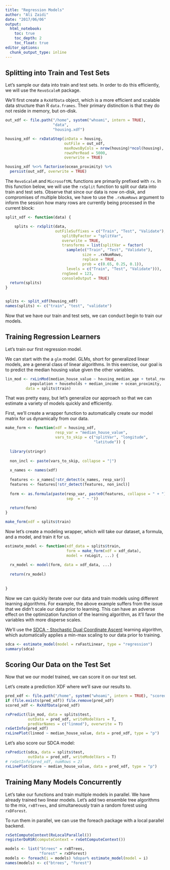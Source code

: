 ```yaml
---
title: "Regression Models"
author: "Ali Zaidi"
date: "2017/06/06"
output: 
  html_notebook:
    toc: true
    toc_depth: 2
    toc_float: true
editor_options: 
  chunk_output_type: inline
---
```


## Splitting into Train and Test Sets

Let's sample our data into train and test sets. In order to do this efficiently, we will use the `RevoScaleR` package.

We'll first create a `RxXdfData` object, which is a more efficient and scalable data structure than R `data.frames`. Their primary distinction is that they do not reside in memory, but on-disk.

```r

out_xdf <- file.path("/home", system("whoami", intern = TRUE),
                     "data",
                     "housing.xdf")

housing_xdf <- rxDataStep(inData = housing,
                          outFile = out_xdf,
                          maxRowsByCols = nrow(housing)*ncol(housing),
                          rowsPerRead = 5000,
                          overwrite = TRUE)

housing_xdf %<>% factorise(ocean_proximity) %>% 
  persist(out_xdf, overwrite = TRUE)

```

The `RevoScaleR` and `MicrosoftML` functions are primarily prefixed with `rx`. In this function below, we will use the `rxSplit` function to split our data into train and test sets. Observe that since our data is now on-disk, and compromises of multiple blocks, we have to use the `.rxNumRows` argument to inform the session how many rows are currently being processed in the current block:

```r

split_xdf <- function(data) {

    splits <- rxSplit(data,
                      outFileSuffixes = c("Train", "Test", "Validate"),
                         splitByFactor = "splitVar",
                         overwrite = TRUE,
                         transforms = list(splitVar = factor(
                           sample(c("Train", "Test", "Validate"),
                                  size = .rxNumRows,
                                  replace = TRUE,
                                  prob = c(0.65, 0.25, 0.1)),
                           levels = c("Train", "Test", "Validate"))),
                         rngSeed = 123,
                         consoleOutput = TRUE)
  return(splits)
}


splits <- split_xdf(housing_xdf)
names(splits) <- c("train", "test", "validate")
```

Now that we have our train and test sets, we can conduct begin to train our models.


## Training Regression Learners

Let's train our first regression model.

We can start with the a `glm` model. GLMs, short for generalized linear models, are a general class of linear algorithms. In this exercise, our goal is to predict the median housing value given the other variables. 


```r

lin_mod <- rxLinMod(median_house_value ~ housing_median_age + total_rooms + total_bedrooms +
           population + households + median_income + ocean_proximity,
         data = splits$train)

```

That was pretty easy, but let's generalize our approach so that we can estimate a variety of models quickly and efficiently. 

First, we'll create a wrapper function to automatically create our model matrix for us dynamically from our data.

```r

make_form <- function(xdf = housing_xdf,
                      resp_var = "median_house_value",
                      vars_to_skip = c("splitVar", "longitude", 
                                       "latitude")) {
  
  library(stringr)
  
  non_incl <- paste(vars_to_skip, collapse = "|")
  
  x_names <- names(xdf)
  
  features <- x_names[!str_detect(x_names, resp_var)]
  features <- features[!str_detect(features, non_incl)]
  
  form <- as.formula(paste(resp_var, paste0(features, collapse = " + "),
                           sep  = " ~ "))
  
  return(form)
}

make_form(xdf = splits$train)

```

Now let's create a modeling wrapper, which will take our dataset, a formula, and a model, and train it for us.

```r

estimate_model <- function(xdf_data = splits$train,
                           form = make_form(xdf = xdf_data),
                           model = rxLogit, ...) {
  
  rx_model <- model(form, data = xdf_data, ...)
  
  return(rx_model)
  
  
}
```

Now we can quickly iterate over our data and train models using different learning algorithms. For example, the above example suffers from the issue that we didn't scale our data prior to learning. This can have an adverse effect on the optimization function of the learning algorithm, as it'll favor the variables with more disperse scales. 

We'll use the [SDCA - Stochastic Dual Coordinate Ascent](http://dl.acm.org/citation.cfm?id=2783412) learning algorithm, which automatically applies a min-max scaling to our data prior to training.

```r

sdca <- estimate_model(model = rxFastLinear, type = "regression")
summary(sdca)
```

## Scoring Our Data on the Test Set

Now that we our model trained, we can score it on our test set.

Let's create a prediction XDF where we'll save our results to.

```r

pred_xdf <- file.path("/home", system("whoami", intern = TRUE), "scored.xdf")
if (file.exists(pred_xdf)) file.remove(pred_xdf)
scored_xdf <- RxXdfData(pred_xdf)

```


```r

rxPredict(lin_mod, data = splits$test, 
          outData = pred_xdf, writeModelVars = T, 
          predVarNames = c("linmod"), overwrite = T)
rxGetInfo(pred_xdf)
rxLinePlot(linmod ~ median_house_value, data = pred_xdf, type = "p")
```

Let's also score our SDCA model:

```r


rxPredict(sdca, data = splits$test, 
          outData = pred_xdf, writeModelVars = T)
# rxGetInfo(pred_xdf, numRows = 2)
rxLinePlot(Score ~ median_house_value, data = pred_xdf, type = "p")

```


## Training Many Models Concurrently

Let's take our functions and train multiple models in parallel. We have already trained two linear models. Let's add two ensemble tree algorithms to the mix, `rxBTrees`, and simultaneously train a random forest using `rxDForest`.

To run them in parallel, we can use the foreach package with a local parallel backend.

```r

rxSetComputeContext(RxLocalParallel())
registerDoRSR(computeContext = rxGetComputeContext())

models <- list("btrees" = rxBTrees, 
               "forest" = rxDForest)
models <- foreach(i = models) %dopar% estimate_model(model = i)
names(models) <- c("btrees", "forest")
```
